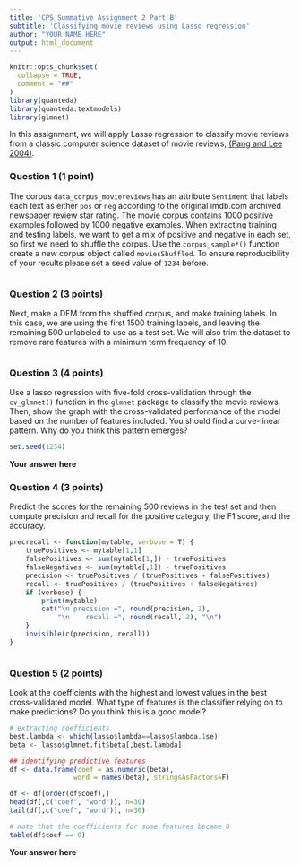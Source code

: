 ```yaml
---
title: 'CPS Summative Assignment 2 Part B'
subtitle: 'Classifying movie reviews using Lasso regression'
author: "YOUR NAME HERE"
output: html_document
---
```


```r
knitr::opts_chunk$set(
  collapse = TRUE,
  comment = "##"
)
library(quanteda)
library(quanteda.textmodels)
library(glmnet)
```


In this assignment, we will apply Lasso regression to classify movie reviews from a classic computer science dataset of movie reviews, [(Pang and Lee 2004)](http://www.cs.cornell.edu/home/llee/papers/cutsent.pdf).

### Question 1 (1 point)

The corpus `data_corpus_moviereviews` has an attribute `Sentiment` that labels each text as either `pos` or `neg` according to the original imdb.com archived newspaper review star rating. The movie corpus contains 1000 positive examples followed by 1000 negative examples. When extracting training and testing labels, we want to get a mix of positive and negative in each set, so first we need to shuffle the corpus. Use the `corpus_sample*()` function create a new corpus object called `moviesShuffled`. To ensure reproducibility of your results please set a seed value of `1234` before.

```r

```

### Question 2 (3 points)

Next, make a DFM from the shuffled corpus, and make training labels. In this case, we are using the first 1500 training labels, and leaving the remaining 500 unlabeled to use as a test set. We will also trim the dataset to remove rare features with a minimum term frequency of 10.

```r

```

### Question 3 (4 points)

Use a lasso regression with five-fold cross-validation through the `cv_glmnet()` function in the `glmnet` package to classify the movie reviews. Then, show the graph with the cross-validated performance of the model based on the number of features included. You should find a curve-linear pattern. Why do you think this pattern emerges?

```r
set.seed(1234)

```


**Your answer here**

> 


### Question 4 (3 points)

Predict the scores for the remaining 500 reviews in the test set and then compute precision and recall for the positive category, the F1 score, and the accuracy.

```r
precrecall <- function(mytable, verbose = T) {
    truePositives <- mytable[1,1]
    falsePositives <- sum(mytable[1,]) - truePositives
    falseNegatives <- sum(mytable[,1]) - truePositives
    precision <- truePositives / (truePositives + falsePositives)
    recall <- truePositives / (truePositives + falseNegatives)
    if (verbose) {
        print(mytable)
        cat("\n precision =", round(precision, 2), 
            "\n    recall =", round(recall, 2), "\n")
    }
    invisible(c(precision, recall))
}
```


```r

```



### Question 5 (2 points)

Look at the coefficients with the highest and lowest values in the best cross-validated model. What type of features is the classifier relying on to make predictions? Do you think this is a good model?

```r
# extracting coefficients
best.lambda <- which(lasso$lambda==lasso$lambda.1se)
beta <- lasso$glmnet.fit$beta[,best.lambda]

## identifying predictive features
df <- data.frame(coef = as.numeric(beta),
                word = names(beta), stringsAsFactors=F)

df <- df[order(df$coef),]
head(df[,c("coef", "word")], n=30)
tail(df[,c("coef", "word")], n=30)

# note that the coefficients for some features became 0
table(df$coef == 0)
```


**Your answer here**

> 